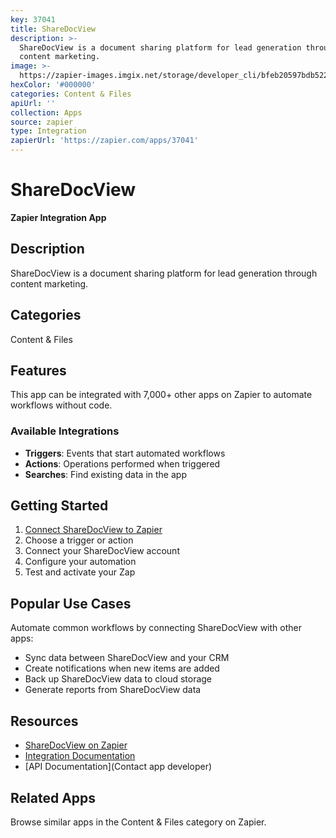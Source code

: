 ```yaml
---
key: 37041
title: ShareDocView
description: >-
  ShareDocView is a document sharing platform for lead generation through
  content marketing.
image: >-
  https://zapier-images.imgix.net/storage/developer_cli/bfeb20597bdb522befd49b277a6fe0b9.png?auto=format%2Ccompress&ixlib=python-3.0.0&q=50
hexColor: '#000000'
categories: Content & Files
apiUrl: ''
collection: Apps
source: zapier
type: Integration
zapierUrl: 'https://zapier.com/apps/37041'
---
```

# ShareDocView

**Zapier Integration App**

## Description

ShareDocView is a document sharing platform for lead generation through content marketing.

## Categories

Content & Files

## Features

This app can be integrated with 7,000+ other apps on Zapier to automate workflows without code.

### Available Integrations

- **Triggers**: Events that start automated workflows
- **Actions**: Operations performed when triggered
- **Searches**: Find existing data in the app

## Getting Started

1. [Connect ShareDocView to Zapier](https://zapier.com/apps/37041)
2. Choose a trigger or action
3. Connect your ShareDocView account
4. Configure your automation
5. Test and activate your Zap

## Popular Use Cases

Automate common workflows by connecting ShareDocView with other apps:

- Sync data between ShareDocView and your CRM
- Create notifications when new items are added
- Back up ShareDocView data to cloud storage
- Generate reports from ShareDocView data

## Resources

- [ShareDocView on Zapier](https://zapier.com/apps/37041)
- [Integration Documentation](https://zapier.com/apps/37041/integrations)
- [API Documentation](Contact app developer)

## Related Apps

Browse similar apps in the Content & Files category on Zapier.
